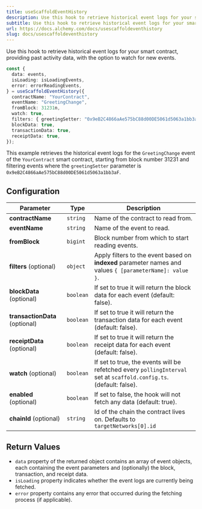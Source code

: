 ```yaml
---
title: useScaffoldEventHistory
description: Use this hook to retrieve historical event logs for your smart contract, providing past activity data, with the option to watch for new events.
subtitle: Use this hook to retrieve historical event logs for your smart contract, providing past activity data, with the option to watch for new events.
url: https://docs.alchemy.com/docs/usescaffoldeventhistory
slug: docs/usescaffoldeventhistory
---
```


Use this hook to retrieve historical event logs for your smart contract, providing past activity data, with the option to watch for new events.

```typescript typescript
const {
  data: events,
  isLoading: isLoadingEvents,
  error: errorReadingEvents,
} = useScaffoldEventHistory({
  contractName: "YourContract",
  eventName: "GreetingChange",
  fromBlock: 31231n,
  watch: true,
  filters: { greetingSetter: "0x9eB2C4866aAe575bC88d00DE5061d5063a1bb3aF" },
  blockData: true,
  transactionData: true,
  receiptData: true,
});
```

This example retrieves the historical event logs for the `GreetingChange` event of the `YourContract` smart contract, starting from block number 31231 and filtering events where the `greetingSetter` parameter is `0x9eB2C4866aAe575bC88d00DE5061d5063a1bb3aF`.

## Configuration

| Parameter                      | Type      | Description                                                                                                         |
| ------------------------------ | --------- | ------------------------------------------------------------------------------------------------------------------- |
| **contractName**               | `string`  | Name of the contract to read from.                                                                                  |
| **eventName**                  | `string`  | Name of the event to read.                                                                                          |
| **fromBlock**                  | `bigint`  | Block number from which to start reading events.                                                                    |
| **filters** (optional)         | `object`  | Apply filters to the event based on **indexed** parameter names and values `{ [parameterName]: value }`.            |
| **blockData** (optional)       | `boolean` | If set to true it will return the block data for each event (default: false).                                       |
| **transactionData** (optional) | `boolean` | If set to true it will return the transaction data for each event (default: false).                                 |
| **receiptData** (optional)     | `boolean` | If set to true it will return the receipt data for each event (default: false).                                     |
| **watch** (optional)           | `boolean` | If set to true, the events will be refetched every `pollingInterval` set at `scaffold.config.ts`. (default: false). |
| **enabled** (optional)         | `boolean` | If set to false, the hook will not fetch any data (default: true).                                                  |
| **chainId** (optional)         | `string`  | Id of the chain the contract lives on. Defaults to `targetNetworks[0].id`                                           |

## Return Values

* `data` property of the returned object contains an array of event objects, each containing the event parameters and (optionally) the block, transaction, and receipt data.
* `isLoading` property indicates whether the event logs are currently being fetched.
* `error` property contains any error that occurred during the fetching process (if applicable).
